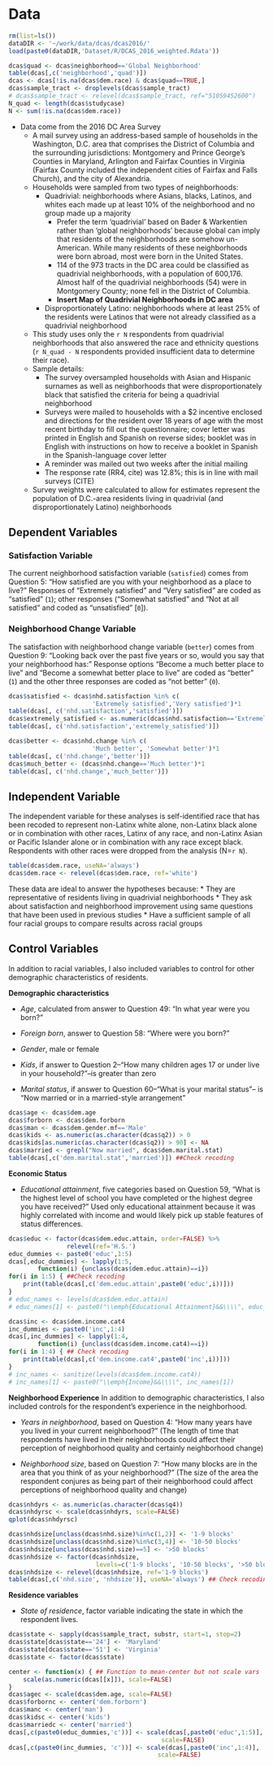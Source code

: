 # Data
```{r subset-data}
rm(list=ls())
dataDIR <- '~/work/data/dcas/dcas2016/'
load(paste0(dataDIR,'Dataset/R/DCAS_2016_weighted.Rdata'))

dcas$quad <- dcas$neighborhood=='Global Neighborhood'
table(dcas[,c('neighborhood','quad')])
dcas <- dcas[!is.na(dcas$dem.race) & dcas$quad==TRUE,]
dcas$sample_tract <- droplevels(dcas$sample_tract)
# dcas$sample_tract <- relevel(dcas$sample_tract, ref="51059452600")
N_quad <- length(dcas$studycase)
N <- sum(!is.na(dcas$dem.race))
```

* Data come from the 2016 DC Area Survey
    * A mail survey using an address-based sample of households in the Washington, D.C. area that comprises the District of Columbia and the surrounding jurisdictions: Montgomery and Prince George's Counties in Maryland, Arlington and Fairfax Counties in Virginia (Fairfax County included the independent cities of Fairfax and Falls Church), and the city of Alexandria. 
    * Households were sampled from two types of neighborhoods: 
        * Quadrivial: neighborhoods where Asians, blacks, Latinos, and whites each made up at least 10% of the neighborhood and no group made up a majority
            * Prefer the term 'quadrivial' based on Bader & Warkentien rather than 'global neighborhoods' because global can imply that residents of the neighborhoods are somehow un-American. While many residents of these neighborhoods were born abroad, most were born in the United States. 
            * 114 of the 973 tracts in the DC area could be classified as quadrivial neighborhoods, with a population of 600,176. Almost half of the quadrivial neighborhoods (54) were in Montgomery County; none fell in the District of Columbia.
            * **Insert Map of Quadrivial Neighborhoods in DC area**
        * Disproportionately Latino: neighborhoods where at least 25% of the residents were Latinos that were not already classified as a quadrivial neighborhood
    * This study uses only the `r N` respondents from quadrivial neighborhoods that also answered the race and ethnicity questions (`r N_quad - N` respondents provided insufficient data to determine their race).
    * Sample details:
        * The survey oversampled households with Asian and Hispanic surnames as well as neighborhoods that were disproportionately black that satisfied the criteria for being a quadrivial neighborhood
        * Surveys were mailed to households with a $2 incentive enclosed and directions for the resident over 18 years of age with the most recent birthday to fill out the questionnaire; cover letter was printed in English and Spanish on reverse sides; booklet was in English with instructions on how to receive a booklet in Spanish in the Spanish-language cover letter
        * A reminder was mailed out two weeks after the initial mailing
        * The response rate (RR4, cite) was 12.8%; this is in line with mail surveys (CITE)
    * Survey weights were calculated to allow for estimates represent the population of D.C.-area residents living in quadrivial (and disproportionately Latino) neighborhoods

## Dependent Variables
### Satisfaction Variable
The current neighborhood satisfaction variable (`satisfied`) comes from Question 5: "How satisfied are you with your neighborhood as a place to live?" Responses of "Extremely satisfied" and "Very satisfied" are coded as "satisfied" (`1`); other responses ("Somewhat satisfied" and "Not at all satisfied" and coded as "unsatisfied" [`0`]). 

### Neighborhood Change Variable
The satisfaction with neighborhood change variable (`better`) comes from Question 9: "Looking back over the past five years or so, would you say that your neighborhood has:" Response options "Become a much better place to live" and "Become a somewhat better place to live" are coded as "better" (`1`) and the other three responses are coded as "not better" (`0`). 

```{r dependent-variables}
dcas$satisfied <- dcas$nhd.satisfaction %in% c(
                       'Extremely satisfied','Very satisfied')*1
table(dcas[, c('nhd.satisfaction','satisfied')])
dcas$extremely_satisfied <- as.numeric(dcas$nhd.satisfaction=='Extremely satisfied')*1
table(dcas[, c('nhd.satisfaction','extremely_satisfied')])

dcas$better <- dcas$nhd.change %in% c(
                       'Much better', 'Somewhat better')*1
table(dcas[, c('nhd.change','better')])
dcas$much_better <- (dcas$nhd.change=='Much better')*1
table(dcas[, c('nhd.change','much_better')])
```



<!-- ## Preferences for Other Communities
```{r rename-commvars}
## Change names to have search dimension first and commname second
## Help on regex part: https://stackoverflow.com/questions/952275/regex-group-capture-in-r-with-multiple-capture-groups
search.vars <- grep('nhd\\.srch.+\\.', names(dcas), value=TRUE)
new_search_matches <- regmatches(
    search.vars, regexec('nhd\\.srch\\.(.+)\\.(.+)$', search.vars))
new_search_names <- sapply(new_search_matches, function(x){
    paste(rev(x[2:3]), collapse='_')})
names(dcas)[names(dcas)%in%search.vars] <- new_search_names

# dcas$consider_num <- rowSums(dcas[grep('^cons_', names(dcas))])
# dcas$consider_any <- dcas$consider_num > 0
# dcas$notconsider_num <- rowSums(dcas[grep('^nc_', names(dcas))])
# dcas$notconsider_any <- dcas$notconsider_num >0
```
-->

## Independent Variable
The independent variable for these analyses is self-identified race that has been recoded to represent non-Latinx white alone, non-Latinx black alone or in combination with other races, Latinx of any race, and non-Latinx Asian or Pacific Islander alone or in combination with any race except black. Respondents with other races were dropped from the analysis (N=`r N`). 

```{r independent-variables}
table(dcas$dem.race, useNA='always')
dcas$dem.race <- relevel(dcas$dem.race, ref='white')
```

These data are ideal to answer the hypotheses because:
    * They are representative of residents living in quadrivial neighborhoods
    * They ask about satisfaction and neighborhood improvement using same questions that have been used in previous studies
    * Have a sufficient sample of all four racial groups to compare results across racial groups


## Control Variables
In addition to racial variables, I also included variables to control for other demographic characteristics of residents. 

**Demographic characteristics**

* *Age*, calculated from answer to Question 49: "In what year were you born?"

* *Foreign born*, answer to Question 58: "Where were you born?"

* *Gender*, male or female

* *Kids*, if answer to Question 2--"How many children ages 17 or under live in your household?"--is greater than zero

* *Marital status*, if answer to Question 60--"What is your marital status"-- is "Now married or in a married-style arrangement"

```{r demographic-variables}

dcas$age <- dcas$dem.age
dcas$forborn <- dcas$dem.forborn
dcas$man <- dcas$dem.gender.mf=='Male'
dcas$kids <- as.numeric(as.character(dcas$q2)) > 0
dcas$kids[as.numeric(as.character(dcas$q2)) > 90] <- NA
dcas$married <- grepl("Now married", dcas$dem.marital.stat)
table(dcas[,c('dem.marital.stat','married')]) ##Check recoding
```
**Economic Status**

* *Educational attainment*, five categories based on Question 59, "What is the highest level of school you have completed or the highest degree you have received?" Used only educational attainment because it was highly correlated with income and would likely pick up stable features of status differences.

<!-- * *Income*, four categories based on Question 64, "Last year, that is in 2015, what was your total family income from all sources before taxes?" -->

```{r economic-variables}
dcas$educ <- factor(dcas$dem.educ.attain, order=FALSE) %>% 
                relevel(ref='H.S.')
educ_dummies <- paste0('educ',1:5)
dcas[,educ_dummies] <- lapply(1:5,
        function(i) {unclass(dcas$dem.educ.attain)==i})
for(i in 1:5) { ##Check recoding
    print(table(dcas[,c('dem.educ.attain',paste0('educ',i))]))
}
# educ_names <- levels(dcas$dem.educ.attain)
# educ_names[1] <- paste0("\\emph{Educational Attainment}&&\\\\", educ_names[1])

dcas$inc <- dcas$dem.income.cat4
inc_dummies <- paste0('inc',1:4)
dcas[,inc_dummies] <- lapply(1:4,
        function(i) {unclass(dcas$dem.income.cat4)==i})
for(i in 1:4) { ## Check recoding
    print(table(dcas[,c('dem.income.cat4',paste0('inc',i))]))
}
# inc_names <- sanitize(levels(dcas$dem.income.cat4))
# inc_names[1] <- paste0("\\emph{Income}&&\\\\", inc_names[1])
```

**Neighborhood Experience**
In addition to demographic characteristics, I also included controls for the respondent's experience in the neighborhood. 

* *Years in neighborhood*, based on Question 4: "How many years have you lived in your current neighborhood?" (The length of time that respondents have lived in their neighborhoods could affect their perception of neighborhood quality and certainly neighborhood change)

* *Neighborhood size*, based on Question 7: "How many blocks are in the area that you think of as your neighborhood?" (The size of the area the respondent conjures as being part of their neighborhood could affect perceptions of neighborhood quality and change)

```{r nhood-variables}
dcas$nhdyrs <- as.numeric(as.character(dcas$q4))
dcas$nhdyrsc <- scale(dcas$nhdyrs, scale=FALSE)
qplot(dcas$nhdyrsc)

dcas$nhdsize[unclass(dcas$nhd.size)%in%c(1,2)] <- '1-9 blocks'
dcas$nhdsize[unclass(dcas$nhd.size)%in%c(3,4)] <- '10-50 blocks'
dcas$nhdsize[unclass(dcas$nhd.size)==5] <- '>50 blocks'
dcas$nhdsize <- factor(dcas$nhdsize, 
                        levels=c('1-9 blocks', '10-50 blocks', '>50 blocks'))
dcas$nhdsize <- relevel(dcas$nhdsize, ref='1-9 blocks')
table(dcas[,c('nhd.size', 'nhdsize')], useNA='always') ## Check recoding
```

**Residence variables**

* *State of residence*, factor variable indicating the state in which the respondent lives.  
```{r residence-variables}
dcas$state <- sapply(dcas$sample_tract, substr, start=1, stop=2)
dcas$state[dcas$state=='24'] <- 'Maryland'
dcas$state[dcas$state=='51'] <- 'Virginia'
dcas$state <- factor(dcas$state)
```
<!--
**Centered Variables**

Create grand-mean centered variables.
-->
```{r centering}
center <- function(x) { ## Function to mean-center but not scale vars
    scale(as.numeric(dcas[[x]]), scale=FALSE)
}
dcas$agec <- scale(dcas$dem.age, scale=FALSE)
dcas$forbornc <- center('dem.forborn')
dcas$manc <- center('man')
dcas$kidsc <- center('kids')
dcas$marriedc <- center('married')
dcas[,c(paste0(educ_dummies,'c'))] <- scale(dcas[,paste0('educ',1:5)], 
                                          scale=FALSE)
dcas[,c(paste0(inc_dummies, 'c'))] <- scale(dcas[,paste0('inc',1:4)],
                                         scale=FALSE)
```
